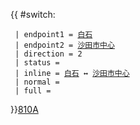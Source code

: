 {{ #switch: {{{format|}}}
  | endpoint1 = [[白石]]
  | endpoint2 = [[沙田市中心]]
  | direction = 2
  | status = {{HK Bus Status|P}}
  | inline = [[白石]] ↔ [[沙田市中心]]
  | normal =
  | full =
}}<noinclude>[[category:新界專線小巴路線模板|810A]]</noinclude>